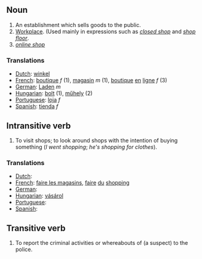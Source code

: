 ==Noun==
#An establishment which sells goods to the public.
#[[Workplace]].  (Used mainly in expressions such as ''[[closed shop]]'' and ''[[shop floor]]''.
#''[[online shop]]''

===Translations===
*[[Dutch]]: [[winkel]]
*[[French]]: [[boutique]] ''f'' (1), [[magasin]] ''m'' (1), [[boutique]] [[en]] [[ligne]] ''f'' (3)
*[[German]]: [[Laden]] ''m''
*[[Hungarian]]: [[bolt]] (1), [[műhely]] (2)
*[[Portuguese]]: [[loja]] ''f''
*[[Spanish]]: [[tienda]] ''f''

==Intransitive verb==
#To visit shops; to look around shops with the intention of buying something (''I went shopping''; ''he's shopping for clothes'').

===Translations===
*[[Dutch]]: [[]]
*[[French]]: [[faire les magasins]], [[faire]] [[du]] [[shopping]]
*[[German]]: [[]]
*[[Hungarian]]: [[vásárol]]
*[[Portuguese]]: [[]]
*[[Spanish]]: [[]]

==Transitive verb==
#To report the criminal activities or whereabouts of (a suspect) to the police.